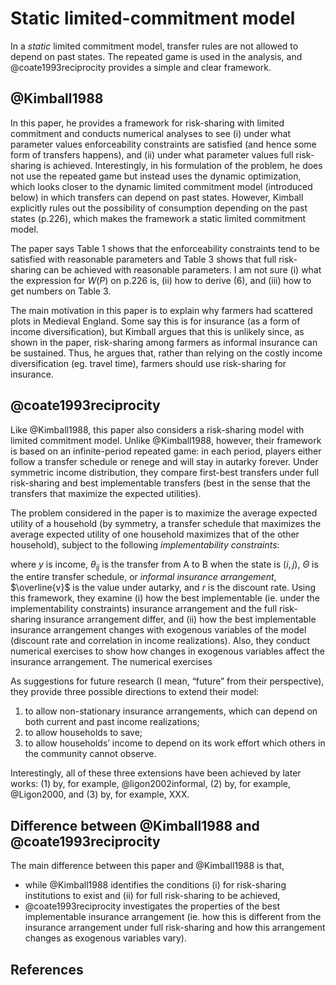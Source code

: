 # Static limited-commitment model

In a *static* limited commitment model, transfer rules are not allowed to depend on past states.
The repeated game is used in the analysis, and @coate1993reciprocity provides a simple and clear framework.

## @Kimball1988

In this paper, he provides a framework for risk-sharing with limited commitment and conducts numerical analyses to see (i) under what parameter values enforceability constraints are satisfied (and hence some form of transfers happens), and (ii) under what parameter values full risk-sharing is achieved.
Interestingly, in his formulation of the problem, he does not use the repeated game but instead uses the dynamic optimization, which looks closer to the dynamic limited commitment model (introduced below) in which transfers can depend on past states.
However, Kimball explicitly rules out the possibility of consumption depending on the past states (p.226), which makes the framework a static limited commitment model.

The paper says Table 1 shows that the enforceability constraints tend to be satisfied with reasonable parameters and Table 3 shows that full risk-sharing can be achieved with reasonable parameters.
I am not sure (i) what the expression for $W(P)$ on p.226 is, (ii) how to derive (6), and (iii) how to get numbers on Table 3.

The main motivation in this paper is to explain why farmers had scattered plots in Medieval England.
Some say this is for insurance (as a form of income diversification), but Kimball argues that this is unlikely since, as shown in the paper, risk-sharing among farmers as informal insurance can be sustained.
Thus, he argues that, rather than relying on the costly income diversification (eg. travel time), farmers should use risk-sharing for insurance.

## @coate1993reciprocity

Like @Kimball1988, this paper also considers a risk-sharing model with limited commitment model.
Unlike @Kimball1988, however, their framework is based on an infinite-period repeated game:
in each period, players either follow a transfer schedule or renege and will stay in autarky forever.
Under symmetric income distribution, they compare first-best transfers under full risk-sharing and best implementable transfers (best in the sense that the transfers that maximize the expected utilities).

The problem considered in the paper is to maximize the average expected utility of a household (by symmetry, a transfer schedule that maximizes the average expected utility of one household maximizes that of the other household), subject to the following *implementability constraints*:

\begin{align*}
  u(y_i) - u(y_i - \theta_{ij}) &\le (v^A(\Theta) - \overline{v}) / r \quad \text{for all } (i, j) \\
  u(y_j) - u(y_j + \theta_{ij}) &\le (v^B(\Theta) - \overline{v}) / r \quad \text{for all } (i, j),
\end{align*}

where $y$ is income, $\theta_{ij}$ is the transfer from A to B when the state is $(i, j)$, $\Theta$ is the entire transfer schedule, or *informal insurance arrangement*, $\overline{v}$ is the value under autarky, and $r$ is the discount rate.
Using this framework, they examine (i) how the best implementable (ie. under the implementability constraints) insurance arrangement and the full risk-sharing insurance arrangement differ, and (ii) how the best implementable insurance arrangement changes with exogenous variables of the model (discount rate and correlation in income realizations).
Also, they conduct numerical exercises to show how changes in exogenous variables affect the insurance arrangement.
The numerical exercises 

As suggestions for future research (I mean, "future" from their perspective), they provide three possible directions to extend their model:

1. to allow non-stationary insurance arrangements, which can depend on both current and past income realizations;
2. to allow households to save;
3. to allow households' income to depend on its work effort which others in the community cannot observe.

Interestingly, all of these three extensions have been achieved by later works:
(1) by, for example, @ligon2002informal, (2) by, for example, @Ligon2000, and (3) by, for example, XXX.

## Difference between @Kimball1988 and @coate1993reciprocity

The main difference between this paper and @Kimball1988 is that, 

- while @Kimball1988 identifies the conditions (i) for risk-sharing institutions to exist and (ii) for full risk-sharing to be achieved,
- @coate1993reciprocity investigates the properties of the best implementable insurance arrangement (ie. how this is different from the insurance arrangement under full risk-sharing and how this arrangement changes as exogenous variables vary).

## References
